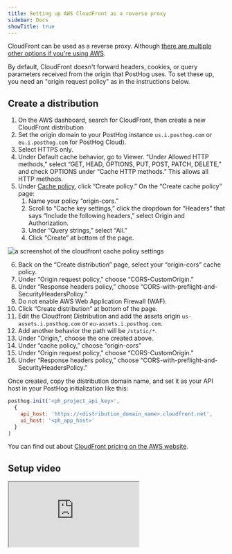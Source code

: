 ```yaml
---
title: Setting up AWS CloudFront as a reverse proxy
sidebar: Docs
showTitle: true
---
```



<RegionWarning />

CloudFront can be used as a reverse proxy. Although [there are multiple other options if you're using AWS](https://aws.amazon.com/blogs/architecture/serving-content-using-fully-managed-reverse-proxy-architecture/).

By default, CloudFront doesn't forward headers, cookies, or query parameters received from the origin that PostHog uses. To set these up, you need an "origin request policy" as in the instructions below.

## Create a distribution

1. On the AWS dashboard, search for CloudFront, then create a new CloudFront distribution
2. Set the origin domain to your PostHog instance `us.i.posthog.com` or `eu.i.posthog.com` for PostHog Cloud).
3. Select HTTPS only.
4. Under Default cache behavior, go to Viewer. “Under Allowed HTTP methods,” select “GET, HEAD, OPTIONS, PUT, POST, PATCH, DELETE,” and check OPTIONS under “Cache HTTP methods.” This allows all HTTP methods.
5. Under [Cache policy](https://docs.aws.amazon.com/AmazonCloudFront/latest/DeveloperGuide/controlling-origin-requests.html#origin-request-create-origin-request-policy), click “Create policy.” On the “Create cache policy” page:
    1. Name your policy “origin-cors.” 
    2. Scroll to “Cache key settings,” click the dropdown for “Headers” that says “Include the following headers,” select Origin and Authorization. 
    3. Under “Query strings,” select “All.”
    4. Click “Create” at bottom of the page.


<img src={diagram} alt="a screenshot of the cloudfront cache policy settings" />

6. Back on the “Create distribution” page, select your “origin-cors” cache policy.
7. Under “Origin request policy,” choose “CORS-CustomOrigin.”
8. Under “Response headers policy,” choose “CORS-with-preflight-and-SecurityHeadersPolicy.”
9. Do not enable AWS Web Application Firewall (WAF).
10. Click “Create distribution” at bottom of the page.
11. Edit the Cloudfront Distribution and add the assets origin `us-assets.i.posthog.com` or `eu-assets.i.posthog.com`.
14. Add another behavior the path will be `/static/*`.
15. Under "Origin,", choose the one created above.
17. Under “cache policy,” choose “origin-cors”
18. Under “Origin request policy,” choose “CORS-CustomOrigin.”
19. Under “Response headers policy,” choose “CORS-with-preflight-and-SecurityHeadersPolicy.”

Once created, copy the distribution domain name, and set it as your API host in your PostHog initialization like this:

```js
posthog.init('<ph_project_api_key>',
  {
    api_host: 'https://<distribution_domain_name>.cloudfront.net',
    ui_host: '<ph_app_host>'
  }
)
```

You can find out about [CloudFront pricing on the AWS website](https://aws.amazon.com/cloudfront/pricing/).

## Setup video

<iframe
  src="https://www.youtube-nocookie.com/embed/FzMtbhEQDCM"
  className="rounded shadow-xl"
/>
